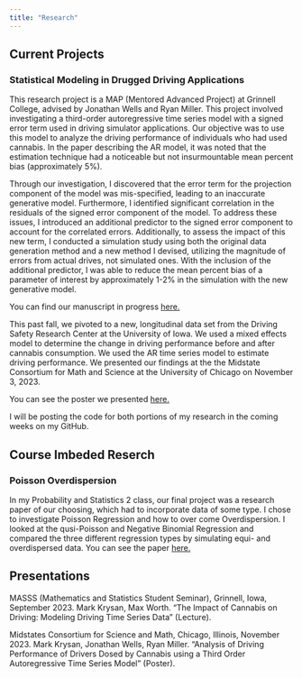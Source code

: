 ```yaml
---
title: "Research"
---
```


## Current Projects

### Statistical Modeling in Drugged Driving Applications
  This research project is a MAP (Mentored Advanced Project) at Grinnell College, advised by Jonathan Wells and Ryan Miller. This project involved investigating a third-order autoregressive time series model with a signed error term used in driving simulator applications. Our objective was to use this model to analyze the driving performance of individuals who had used cannabis. In the paper describing the AR model, it was noted that the estimation technique had a noticeable but not insurmountable mean percent bias (approximately 5%). 
  
  Through our investigation, I discovered that the error term for the projection component of the model was mis-specified, leading to an inaccurate generative model. Furthermore, I identified significant correlation in the residuals of the signed error component of the model.
To address these issues, I introduced an additional predictor to the signed error component to account for the correlated errors. Additionally, to assess the impact of this new term, I conducted a simulation study using both the original data generation method and a new method I devised, utilizing the magnitude of errors from actual drives, not simulated ones. With the inclusion of the additional predictor, I was able to reduce the mean percent bias of a parameter of interest by approximately 1-2% in the simulation with the new generative model.

You can find our manuscript in progress [here.](KrysanMAPPaper.pdf)

This past fall, we pivoted to a new, longitudinal data set from the Driving Safety Research Center at the University of Iowa. We used a mixed effects model to determine the change in driving performance before and after cannabis consumption. We used the AR time series model to estimate driving performance. We presented our findings at the the Midstate Consortium for Math and Science at the University of Chicago on November 3, 2023. 

You can see the poster we presented [here.](MAPPoster.pdf)

I will be posting the code for both portions of my research in the coming weeks on my GitHub. 


## Course Imbeded Reserch

### Poisson Overdispersion
In my Probability and Statistics 2 class, our final project was a research paper of our choosing, which had to incorporate data of some type. I chose to investigate Poisson Regression and how to over come Overdispersion. I looked at the qusi-Poisson and Negative Binomial Regression and compared the three different regression types by simulating equi- and overdispersed data. You can see the paper [here.](OverdispersionPaper.pdf)

## Presentations

MASSS (Mathematics and Statistics Student Seminar), Grinnell, Iowa, September 2023. Mark Krysan, Max Worth. “The Impact of Cannabis on Driving: Modeling Driving Time Series Data” (Lecture). 

Midstates Consortium for Science and Math, Chicago, Illinois, November 2023. Mark Krysan, Jonathan Wells, Ryan Miller. “Analysis of Driving Performance of Drivers Dosed by Cannabis using a Third Order Autoregressive Time Series Model” (Poster).  




